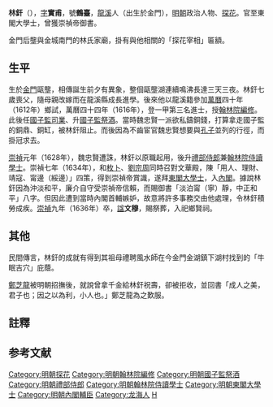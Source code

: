 {{NoteTA
|1=zh:后壟;zh-hant:后壟}}
'''林釬'''（{{bd|？||1636年||Lin林}}），[[表字|字]]'''實甫'''，號'''鶴臺'''，[[龍溪縣|龍溪]]人（出生於金門），[[明朝|明朝]]政治人物、[[探花|探花]]{{r|郭}}。官至東閣大學士，曾獲崇禎帝御書{{r|郭}}。

金門后壟與金城南門的林氏家廟，掛有與他相關的「探花宰相」匾額{{r|匾額}}。

== 生平 ==
生於[[金門|金門]]甌壟{{NoteTag|位在金門前埔前面，清道光年間被風沙湮沒，居民遷到下新厝附近，為現在的后壟{{r|郭}}。}}，相傳誕生前夕有異象，整個甌壟湖連續鳴沸長達三天三夜{{r|郭}}{{r|金門科舉}}{{r|匾額}}{{r|金門縣志2009}}。林釬七歲喪父，隨母親改嫁而在龍溪縣{{NoteTag|居住地今屬[[漳州市|漳州市]][[龍文區|龍文區]][[藍田街道_(漳州市)|藍田街道]]{{r|金門科舉}}。}}成長進學{{r|金門科舉}}{{r|匾額}}。後來他以龍溪籍參加[[萬曆|萬曆]]四十年（1612年）鄉試，萬曆四十四年（1616年），登一甲第三名進士，授[[翰林院編修|翰林院編修]]{{r|郭}}{{r|金門科舉}}{{r|匾額}}{{r|金門縣志2009}}。此後任[[國子監|國子監]][[司業|司業]]、升[[國子監祭酒|國子監祭酒]]{{r|郭}}{{r|金門科舉}}{{r|匾額}}{{r|金門縣志2009}}。當時魏忠賢一派欲私鑄銅錢，打算拿走國子監的銅鼎、銅缸，被林釬阻止{{r|金門科舉}}{{r|金門縣志2009}}。而後因為不齒宦官魏忠賢想要與[[孔子|孔子]]並列的行徑，而掛冠求去{{r|郭}}{{r|金門科舉}}{{r|匾額}}{{r|金門縣志2009}}。

[[崇禎|崇禎]]元年（1628年），魏忠賢遭誅，林釬以原職起用，後升[[禮部侍郎|禮部侍郎]]兼[[翰林院侍讀學士|翰林院侍讀學士]]{{r|金門科舉}}{{r|匾額}}{{r|金門縣志2009}}。崇禎七年（1634年），和[[枚卜|枚卜]]、[[劉宗周|劉宗周]]同時召對文華殿，陳「用人、理財、靖寇、甯邊（綏邊）」四策，得到崇禎帝賞識，遂拜[[東閣大學士|東閣大學士]]，入[[明朝內閣|內閣]]{{r|郭}}{{r|金門科舉}}{{r|匾額}}{{r|金門縣志2009}}。據說林釬因為沖淡和平，廉介自守受崇禎帝信賴，而賜御書「淡泊甯（寧）靜，中正和平」八字{{r|郭}}{{r|匾額}}{{r|金門縣志2009}}。但因此遭到當時內閣首輔嫉妒，故意將許多事務交由他處理，令林釬積勞成疾{{r|郭}}{{r|金門縣志2009}}。[[崇禎|崇禎]]九年（1636年）卒，[[諡|諡]]'''文穆'''，賜祭葬，入祀鄉賢祠{{r|郭}}{{r|金門科舉}}{{r|匾額}}{{r|金門縣志2009}}。

== 其他 ==
民間傳言，林釬的成就有得到其祖母禮聘風水師在今金門金湖鎮下湖村找到的「牛眠吉穴」庇蔭{{r|匾額}}。

[[鄭芝龍|鄭芝龍]]被明朝招撫後，就說曾拿千金給林釬祝壽，卻被拒收，並回書「成人之美，君子也；因之以為利，小人也。」鄭芝龍為之歎服{{r|金門縣志2009}}。

== 註釋 ==
{{NoteFoot}}

==参考文献==
{{reflist|refs=
<ref name="郭">{{cite book|author=郭哲銘 |title=《浯鄉小事典》 |publisher=金門縣文化局 |isbn=978-986-00-6631-9 |date=2006-12 |pages=62-63}}</ref>
<ref name="金門科舉">{{cite book |url=https://cabkc.kinmen.gov.tw/shopping?uid=84&pid=71 |author=楊天厚、林麗寬 |title=《認識金門小百科-科舉人物篇》 |publisher=金門縣文化局 |isbn=978-986-05-7922-2 |date=2018-11 |pages=58 |access-date=2021-12-03 |archive-date=2021-12-03 |archive-url=https://web.archive.org/web/20211203075014/https://cabkc.kinmen.gov.tw/shopping?uid=84&pid=71 |dead-url=no }}</ref>
<ref name="匾額">{{cite book|author=楊天厚、林麗寬 |title=《金門匾額人物》 |publisher=金門縣文化局 |isbn=986-00-0724-1 |date=2005-03 |pages=160-163}}</ref>
<ref name="金門縣志2009">{{cite book |url=https://cabkc.kinmen.gov.tw/shopping?uid=84&pid=84 |author=李仕德 總編修 |title=《金門縣志─96年續修‧第十一冊‧人物志、觀光志》 |publisher=金門縣政府 |isbn=978-986-02-0579-4 |date=2009-12 |pages=118-119 |access-date=2021-12-03 |archive-date=2021-12-03 |archive-url=https://web.archive.org/web/20211203073245/https://cabkc.kinmen.gov.tw/shopping?uid=84&pid=84 |dead-url=no }}</ref>
}}

{{萬曆四十四年丙辰科殿試金榜}}

{{DEFAULTSORT:Lin林}}
[[Category:明朝探花|Category:明朝探花]]
[[Category:明朝翰林院編修|Category:明朝翰林院編修]]
[[Category:明朝國子監祭酒|Category:明朝國子監祭酒]]
[[Category:明朝禮部侍郎|Category:明朝禮部侍郎]]
[[Category:明朝翰林院侍讀學士|Category:明朝翰林院侍讀學士]]
[[Category:明朝東閣大學士|Category:明朝東閣大學士]]
[[Category:明朝內閣輔臣|Category:明朝內閣輔臣]]
[[Category:龙海人|Category:龙海人]]
[[Category:林姓|H]]